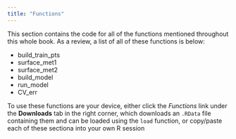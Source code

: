 ```yaml
---
title: "Functions"
---
```


This section contains the code for all of the functions mentioned throughout this whole book. As a review, a list of all of these functions is below:

-   build_train_pts
-   surface_met1
-   surface_met2
-   build_model
-   run_model
-   CV_err

To use these functions are your device, either click the *Functions* link under the **Downloads** tab in the right corner, which downloads an `.RData` file containing them and can be loaded using the `load` function, or copy/paste each of these sectiona into your own R session
